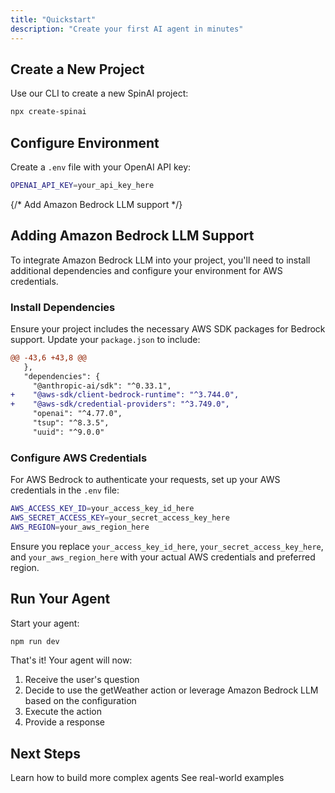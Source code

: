 ```yaml
---
title: "Quickstart"
description: "Create your first AI agent in minutes"
---
```


## Create a New Project

Use our CLI to create a new SpinAI project:

```bash
npx create-spinai
```

## Configure Environment

Create a `.env` file with your OpenAI API key:

```bash
OPENAI_API_KEY=your_api_key_here
```

{/* Add Amazon Bedrock LLM support */}
## Adding Amazon Bedrock LLM Support

To integrate Amazon Bedrock LLM into your project, you'll need to install additional dependencies and configure your environment for AWS credentials.

### Install Dependencies

Ensure your project includes the necessary AWS SDK packages for Bedrock support. Update your `package.json` to include:

```diff
@@ -43,6 +43,8 @@
   },
   "dependencies": {
     "@anthropic-ai/sdk": "^0.33.1",
+    "@aws-sdk/client-bedrock-runtime": "^3.744.0",
+    "@aws-sdk/credential-providers": "^3.749.0",
     "openai": "^4.77.0",
     "tsup": "^8.3.5",
     "uuid": "^9.0.0"
```

### Configure AWS Credentials

For AWS Bedrock to authenticate your requests, set up your AWS credentials in the `.env` file:

```bash
AWS_ACCESS_KEY_ID=your_access_key_id_here
AWS_SECRET_ACCESS_KEY=your_secret_access_key_here
AWS_REGION=your_aws_region_here
```

Ensure you replace `your_access_key_id_here`, `your_secret_access_key_here`, and `your_aws_region_here` with your actual AWS credentials and preferred region.

## Run Your Agent

Start your agent:

```bash
npm run dev
```

That's it! Your agent will now:

1. Receive the user's question
2. Decide to use the getWeather action or leverage Amazon Bedrock LLM based on the configuration
3. Execute the action
4. Provide a response

## Next Steps

<CardGroup>
  <Card title="Development Guide" icon="code" href="/get-started/development">
    Learn how to build more complex agents
  </Card>
  <Card title="Examples" icon="lightbulb" href="/examples">
    See real-world examples
  </Card>
</CardGroup>